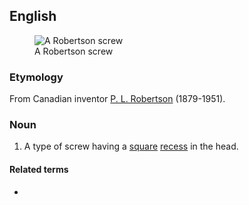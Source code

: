 ==English==
[[Image:Robertson_screw.jpg|thumb|A Robertson screw]]

===Etymology===
From Canadian inventor [[w:P._L._Robertson|P. L. Robertson]] (1879-1951).

===Noun===
{{en-noun|head=[[Robertson]] [[screw]]}}

# A type of screw having a [[square]] [[recess]] in the head.

====Related terms====
* {{l|en|Robertson screwdriver}}
